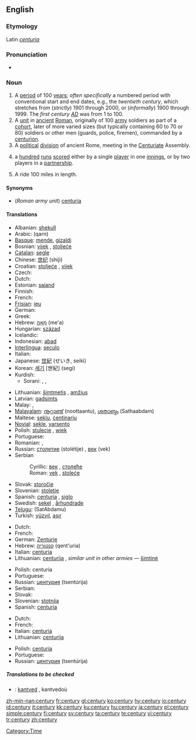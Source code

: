 ==English==
{{rank|floor|example|class|984|century|sorry|share|working}}

===Etymology===
Latin ''[[centuria]]''

===Pronunciation===
*{{audio|en-us-century.ogg|Audio (US)}}

===Noun===
{{en-noun|centur|ies}}

# A [[period]] of 100 [[year]]s; ''often specifically'' a numbered period with conventional start and end dates, e.g., the ''twentieth century'', which stretches from (''strictly'') 1901 through 2000, or (''informally'') 1900 through 1999. The ''first century [[AD]]'' was from 1 to 100.
# A [[unit]] in [[ancient]] [[Roman]], originally of 100 [[army]] soldiers as part of a [[cohort]], later of more varied sizes (but typically containing 60 to 70 or 80) soldiers or other men (guards, police, firemen), commanded by a [[centurion]].
# A [[political]] [[division]] of ancient Rome, meeting in the [[Centuriate]] Assembly.
# {{Cricket}} a [[hundred]] [[run]]s [[score]]d either by a single [[player]] in one [[innings]], or by two players in a [[partnership]].
# {{context|US|cycling}} A ride 100 miles in length.

====Synonyms====
*(''Roman army unit'') [[centuria]]

====Translations====
{{trans-top|100 years}}
*Albanian: [[shekull]] {{m}}
*Arabic: {{ARchar|[[قرن]]}} (qarn)
*[[Basque]]: [[mende]], [[gizaldi]]
*Bosnian: [[vijek#Bosnian|vijek]] {{m}}, [[stoljeće]] {{n}}
*[[Catalan]]: [[segle]] {{m}}
*Chinese: [[世纪]] (shìjì)
*Croatian: [[stoljeće]] {{n}}, [[vijek]] {{m}}
* Czech: {{t-|cs|století|n}}
* Dutch: {{t+|nl|eeuw|f}}
*Estonian: [[sajand]]
* Finnish: {{t+|fi|vuosisata}}
* French: {{t+|fr|siècle|m}}
*[[Frisian]]: [[ieu]]
* German: {{t+|de|Jahrhundert|n}}
*Greek: {{t+|el|αιώνας|m|tr=aiónas}}
*Hebrew: [[מאה|מֵאָה]] (me'a) {{f}}
*Hungarian: [[század]]
* Icelandic: {{t+|is|öld|f}}
*Indonesian: [[:id:abad|abad]]
*[[Interlingua]]: [[seculo]]
* Italian: {{t+|it|secolo|m}}
*Japanese: [[世紀]] (せいき, seiki)
*Korean: [[세기]] [世紀] (segi)
*Kurdish: 
**Sorani: {{t|ku|چه‌رخ|sc=KUchar|tr=charkh}}, {{t|ku|قه‌رن|sc=KUchar|tr=qarn}}, {{t|ku|سه‌ده‌|sc=KUchar|tr=sada}}
{{trans-mid}}
*Lithuanian: [[šimtmetis]] {{m}}, [[amžius]] {{m}}
*Latvian: [[gadsimts]] {{m}}
* Malay: {{t+|ms|abad|xs=Malay}}, {{t-|ms|kurun|xs=Malay}}
*[[Malayalam]]: [[നൂറ്റാണ്ട്]] (noottaantu), [[ശതാബ്ദം]] (Sathaabdam)
*Maltese: [[seklu]], [[ċentinarju]]
*[[Novial]]: [[sekle]], [[yarsento]]
*Polish: [[stulecie]] {{n}}, [[wiek]] {{m}}
* Portuguese: {{t+|pt|século|m}}
* Romanian: {{t-|ro|secol|n}}, {{t-|ro|veac|n}}
*Russian: [[столетие]] (stolétije) {{n}}, [[век]] (vek) {{m}}
*Serbian
*:Cyrillic: [[век#Serbian|век]] {{m}}, [[столеће]] {{n}}
*:Roman: [[vek#Serbian|vek]] {{m}}, [[stoleće]] {{n}}
*Slovak: [[storočie]] {{n}}
*Slovenian: [[stoletje]] {{n}}
*Spanish: [[centuria]] {{f}}, [[siglo]] {{m}}
*Swedish: [[sekel]] {{n}}, [[århundrade]] {{n}}
*[[Telugu]]: {{t|te|శతాబ్దము}}(SatAbdamu)
*Turkish: [[yüzyıl]], [[asır]]
{{trans-bottom}}

{{trans-top|Roman army type unit}}
* Dutch: {{t-|nl|centurie|f}}
* French: {{t+|fr|centurie|f}}
*German: [[Zenturie]] {{f}}
*Hebrew: [[קנטוריה]] (qent'uria) {{f}}
*Italian: [[centuria]] {{f}}
*Lithuanian: [[centurija]] {{f}}, ''similar unit in other armies'' — [[šimtinė]] {{f}}
{{trans-mid}}
*Polish: centuria {{f}}
* Portuguese: {{t-|pt|centúria|f}}
*Russian: [[центурия]] (tsentúrija) {{f}}
* Serbian: {{t-|sr|stotina}}
* Slovak: {{t-|sk|stotina|f}}
*Slovenian: [[stotnija]] {{f}}
*Spanish: [[centuria]] {{f}}
{{trans-bottom}}

{{trans-top|political division of Rome}}
* Dutch: {{t-|nl|centurie|f}}
* French: {{t+|fr|centurie|f}}
*Italian: [[centuria]] {{f}}
*Lithuanian: [[centurija]] {{f}}
{{trans-mid}}
*Polish: [[centuria]] {{f}}
* Portuguese: {{t-|pt|centúria|f}}
*Russian: [[центурия]] (tsentúrija) {{f}}
{{trans-bottom}}

{{trans-top|cricket}}
{{trans-mid}}
{{trans-bottom}}

{{trans-top|cycling}}
{{trans-mid}}
{{trans-bottom}}

=====Translations to be checked=====
{{checktrans}}
*{{ttbc|Breton}}: [[kantved]] {{m}}, kantvedoù

[[Category:Time]]

[[zh-min-nan:century]]
[[fr:century]]
[[gl:century]]
[[ko:century]]
[[hy:century]]
[[io:century]]
[[id:century]]
[[it:century]]
[[kk:century]]
[[ku:century]]
[[hu:century]]
[[ja:century]]
[[pl:century]]
[[simple:century]]
[[fi:century]]
[[sv:century]]
[[ta:century]]
[[te:century]]
[[vi:century]]
[[tr:century]]
[[zh:century]]